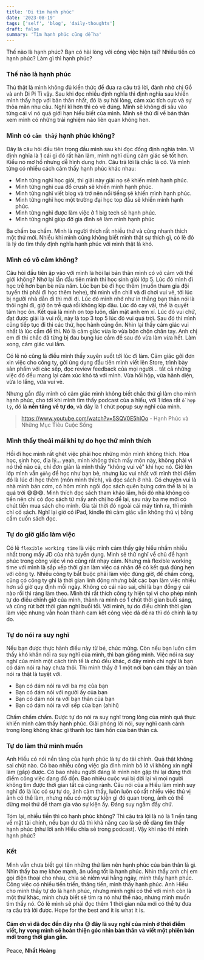 ```yaml
---
title: 'Đi tìm hạnh phúc'
date: '2023-08-19'
tags: ['self', 'blog', 'daily-thoughts']
draft: false
summary: 'Tìm hạnh phúc cũng dễ ha'
---
```


Thế nào là hạnh phúc? Bạn có hài lòng với công việc hiện tại? Nhiều tiền có hạnh phúc? Làm gì thì hạnh phúc?

### Thế nào là hạnh phúc

Thú thật là mình không đủ kiến thức để đưa ra câu trả lời, đành nhờ chị Gồ và anh Di Pi Ti vậy. Sau khi đọc nhiều định nghĩa thì định nghĩa sau khiến mình thấy hợp với bản thân nhất, đó là sự hài lòng, cảm xúc tích cực và sự thỏa mãn nhu cầu. Nghĩ kĩ hơn thì có vẻ đúng. Mình sẽ không đi sâu vào từng cái vì nó quá giới hạn hiểu biết của mình. Mình sẽ thử đi về bản thân xem mình có những trải nghiệm nào liên quan không hen.

### Mình có `cảm thấy` hạnh phúc không?

Đây là câu hỏi đầu tiên trong đầu mình sau khi đọc đống định nghĩa trên. Vì định nghĩa là 1 cái gì đó rất hàn lâm, mình nghĩ dùng cảm giác sẽ tốt hơn. Kiểu nó mơ hồ nhưng dễ hình dung hơn.
Câu trả lời là chắc là có. Và mình từng có nhiều cách cảm thấy hạnh phúc khác nhau:

- Mình từng nghĩ học giỏi, thi giải này giải nọ sẽ khiến mình hạnh phúc.
- Mình từng nghĩ cua đổ crush sẽ khiến mình hạnh phúc.
- Mình từng nghĩ viết blog và trở nên nổi tiếng sẽ khiến mình hạnh phúc.
- Mình từng nghĩ học một trường đại học top đầu sẽ khiến mình hạnh phúc.
- Mình từng nghĩ được làm việc ở 1 big tech sẽ hạnh phúc.
- Mình từng nghĩ giúp đỡ gia đình sẽ làm mình hạnh phúc

Ba chấm ba chấm. Mình là người thích rất nhiều thứ và cũng nhanh thích một thứ mới. Nhiều khi mình cũng không biết mình thật sự thích gì, có lẽ đó là lý do tìm thấy định nghĩa hạnh phúc với mình thật là khó.

### Mình có vô cảm không?

Câu hỏi đầu tiên ập vào với mình là hỏi lại bản thân mình có vô cảm với thế giới không?
Nhớ lại lần đầu tiên mình thi học sinh giỏi lớp 5. Lúc đó mình đi học trễ hơn bạn bè nửa năm. Lúc bạn bè đi học thêm (muốn tham gia đội tuyển thì phải đi học thêm hehe), thì mình vẫn chill và đi chơi vui vẻ, tới lúc bị người nhà dẫn đi thì mới đi. Lúc đó mình nhớ như in thằng bạn thân nói là thôi nghỉ đi, giờ ôn trễ quá rồi không kịp đâu. Lúc đó cay vãi, thế là quyết tâm học ôn. Kết quả là mình on top luôn, dằn mặt anh em xí. Lúc đó vui chứ, đạt được giải là vui rồi, này là top 3 top 5 lúc đó vui quá trời. Sau đó thì mình cũng tiếp tục đi thi các thứ, học hành cũng ổn. Nhìn lại thấy cảm giác vui nhất là lúc cầm đề thi. Nó là cảm giác vừa lo vừa bộn chộn chân tay. Anh chị em đi thi chắc đã từng bị đau bụng lúc cầm đề sau đó vừa làm vừa hết. Làm xong, cảm giác vui lắm.

Có lẽ nó cũng là điều mình thấy xuyên suốt tới lúc đi làm. Cảm giác gởi đơn xin việc cho công ty, gởi ứng dụng đầu tiên mình viết lên Store, trình bày sản phẩm với các sếp, đọc review feedback của mọi người... tất cả những việc đó đều mang lại cảm xúc khó tả với mình. Vừa hồi hộp, vừa hãnh diện, vừa lo lắng, vừa vui vẻ.

Nhưng gần đây mình có cảm giác mình không biết chắc thứ gì làm cho mình hạnh phúc, cho tới khi mình tìm thấy podcast của a hiếu, với 1 idea rất `ồ hợp lý`, đó là **nền tảng về tự do**, và đây là 1 chút popup suy nghĩ của mình.

> https://www.youtube.com/watch?v=5SQV0E5hIOo - Hạnh Phúc và Những Mục Tiêu Cuộc Sống

### Mình thấy thoải mái khi tự do học thứ mình thích

Hồi đi học mình rất ghét việc phải học những môn mình không thích. Hóa học, sinh học, địa lý... yeah, mình không thích mấy môn này, không phải vì nó thế nào cả, chỉ đơn giản là mình thấy "không vui vẻ" khi học nó.
Giờ lên lớp mình vẫn `gồng` để học như bạn bè, nhưng lúc vui nhất với mình thời điểm đó là lúc đi học thêm (môn mình thích), và đọc sách ở nhà. Có chuyện vui là nhà mình bán cơm, có hôm mình ngồi đọc sách quên bưng cơm thế là bị la quá trời 😅😅😅. Mình thích đọc sách tham khảo lắm, hồi đó nhà không có tiền nên chỉ có đọc sách từ mấy anh chị họ để lại, sau này ba mẹ mới có chút tiền mua sách cho mình. Gia tài thời đó ngoài cái máy tính ra, thì mình chỉ có sách. Nghĩ lại giờ có iPad, kindle thì cảm giác vẫn không thú vị bằng cầm cuốn sách đọc.

### Tự do giờ giấc làm việc

Có lẽ `flexible working time` là việc mình cảm thấy gây hiểu nhầm nhiều nhất trong mấy JD của nhà tuyển dụng. Mình sẽ thử nghĩ về chủ đề hạnh phúc trong công việc vì nó cũng rất nhạy cảm. Nhưng mà flexible working time với mình là sắp xếp thời gian làm việc cá nhân để có kết quả đúng hẹn với công ty. Nhiều công ty bắt buộc phải làm việc đúng giờ, để chấm công, cũng có công ty ghi là thời gian linh động nhưng bắt các bạn làm việc nhiều hơn số giờ quy định mỗi ngày. Không có cái nào sai, chỉ là bạn đồng ý cái nào rồi thì ráng làm theo. Mình thì rất thích công ty hiện tại vì cho phép mình tự do điều chỉnh giờ của mình, thành ra mình có 1 chút thời gian buổi sáng, và cũng rút bớt thời gian nghỉ buổi tối. Với mình, tự do điều chỉnh thời gian làm việc nhưng vẫn hoàn thành cam kết công việc đã đề ra thì đó chính là tự do.

### Tự do nói ra suy nghĩ

Nếu bạn được thực hành điều này từ bé, chúc mừng. Còn nếu bạn luôn cảm thấy khó khăn nói ra suy nghĩ của mình, thì bạn giống mình. Việc nói ra suy nghĩ của mình một cách tinh tế là chủ đều khác, ở đây mình chỉ nghĩ là bạn có dám nói ra hay chưa thôi. Thì mình thấy ở 1 một nơi bạn cảm thấy an toàn nói ra thật là tuyệt vời.

- Bạn có dám nói ra với ba mẹ của bạn
- Bạn có dám nói với người ấy của bạn
- Bạn có dám nói ra với bạn thân của bạn
- Bạn có dám nói ra với sếp của bạn (ahihi)

Chấm chấm chấm. Được tự do nói ra suy nghĩ trong lòng của mình quả thực khiến mình cảm thấy hạnh phúc. Giải phóng lời nói, suy nghĩ canh cánh trong lòng không khác gì thanh lọc tâm hồn của bản thân cả.

### Tự do làm thứ mình muốn

Anh Hiếu có nói nền tảng của hạnh phúc là tự do tài chính. Quả thật không sai chút nào. Có bao nhiều công việc gia đình mình bỏ lỡ vì không xin nghỉ làm (gấp) được. Có bao nhiêu người đáng lẽ mình nên gặp thì lại đúng thời điểm công việc đang đổ dồn. Bao nhiêu cuộc vui bị dời lại vì mọi người không tìm được thời gian tất cả cùng rảnh. Câu nói của a Hiếu làm mình suy nghĩ đó là lúc có sự tự do, ảnh cảm thấy, luôn luôn có rất nhiều việc thú vị ảnh có thể làm, nhưng nếu có một sự kiện gì đó quan trọng, ảnh có thể dừng mọi thứ để tham gia vào sự kiện ấy. Đáng suy ngẫm đấy chứ.

Tóm lại, nhiều tiền thì có hạnh phúc không? Thì câu trả lời là nó là 1 nền tảng về mặt tài chính, nếu bạn dư dả thì khả năng cao là sẽ dễ dàng tìm thấy hạnh phúc (như lời anh Hiếu chia sẻ trong podcast).
Vậy khi nào thì mình hạnh phúc?

### Kết

Mình vẫn chưa biết gọi tên những thứ làm nên hạnh phúc của bản thân là gì. Nhìn thấy ba mẹ khỏe mạnh, ăn uống tốt là hạnh phúc. Nhìn thấy anh chị em gọi điện thoại cho nhau, chia sẻ niềm vui hằng ngày, mình thấy hạnh phúc. Công việc có nhiều tiến triển, thăng tiến, mình thấy hạnh phúc. Anh Hiếu cho mình thấy tự do là hạnh phúc, nhưng mình nghĩ có thể với mình còn là một thứ khác, mình chưa biết sẽ tìm ra nó như thế nào, nhưng mình muốn tìm thấy nó. Có lẽ mình sẽ phải đọc thêm 1 thời gian nữa mới có thể tự đưa ra câu trả lời được. Hope for the best and it is what it is.

#### Cám ơn vì đã đọc đến đây nha 😉 đây là suy nghĩ của mình ở thời điểm viết, hy vọng mình sẽ hoàn thiện góc nhìn bản thân và viết một phiên bản mới trong thời gian gần.

Peace,
**Nhất Hoàng**
